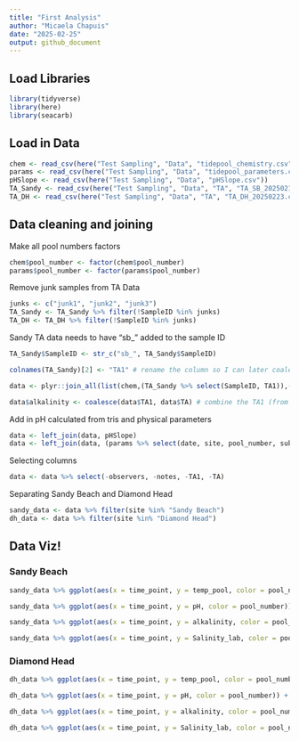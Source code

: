 ```yaml
---
title: "First Analysis"
author: "Micaela Chapuis"
date: "2025-02-25"
output: github_document
---
```


## Load Libraries
```r
library(tidyverse)
library(here)
library(seacarb)
```

## Load in Data
```r
chem <- read_csv(here("Test Sampling", "Data", "tidepool_chemistry.csv"))
params <- read_csv(here("Test Sampling", "Data", "tidepool_parameters.csv"))
pHSlope <- read_csv(here("Test Sampling", "Data", "pHSlope.csv"))
TA_Sandy <- read_csv(here("Test Sampling", "Data", "TA", "TA_SB_20250216.csv"))
TA_DH <- read_csv(here("Test Sampling", "Data", "TA", "TA_DH_20250223.csv"))
```

## Data cleaning and joining

Make all pool numbers factors
```r
chem$pool_number <- factor(chem$pool_number)
params$pool_number <- factor(params$pool_number)
```


Remove junk samples from TA Data
```r
junks <- c("junk1", "junk2", "junk3")
TA_Sandy <- TA_Sandy %>% filter(!SampleID %in% junks)
TA_DH <- TA_DH %>% filter(!SampleID %in% junks)
```

Sandy TA data needs to have "sb_" added to the sample ID
```r
TA_Sandy$SampleID <- str_c("sb_", TA_Sandy$SampleID)
```


```r
colnames(TA_Sandy)[2] <- "TA1" # rename the column so I can later coalesce them together

data <- plyr::join_all(list(chem,(TA_Sandy %>% select(SampleID, TA1)),(TA_DH %>% select(SampleID, TA))), by='SampleID', type='left') # join all 3 dfs by sample ID. From the TA dfs pick which columns i want to keep

data$alkalinity <- coalesce(data$TA1, data$TA) # combine the TA1 (from sandy) and TA (from dh) into one alkalinity column
```


Add in pH calculated from tris and physical parameters
```r
data <- left_join(data, pHSlope)
data <- left_join(data, (params %>% select(date, site, pool_number, substrate, perimeter_m, surface_area_m2)))
```

Selecting columns 
```r
data <- data %>% select(-observers, -notes, -TA1, -TA)
```

Separating Sandy Beach and Diamond Head
```r
sandy_data <- data %>% filter(site %in% "Sandy Beach") 
dh_data <- data %>% filter(site %in% "Diamond Head")
```


## Data Viz!
### Sandy Beach
```r
sandy_data %>% ggplot(aes(x = time_point, y = temp_pool, color = pool_number)) + geom_line() + geom_point() + theme_minimal()
```


```r
sandy_data %>% ggplot(aes(x = time_point, y = pH, color = pool_number)) + geom_line() + geom_point() + theme_minimal()
```

```r
sandy_data %>% ggplot(aes(x = time_point, y = alkalinity, color = pool_number)) + geom_line() + geom_point() + theme_minimal()
```

```r
sandy_data %>% ggplot(aes(x = time_point, y = Salinity_lab, color = pool_number)) + geom_line() + geom_point() + theme_minimal()
```


### Diamond Head 
```r
dh_data %>% ggplot(aes(x = time_point, y = temp_pool, color = pool_number)) + geom_line() + geom_point() + theme_minimal()
```


```r
dh_data %>% ggplot(aes(x = time_point, y = pH, color = pool_number)) + geom_line() + geom_point() + theme_minimal()
```

```r
dh_data %>% ggplot(aes(x = time_point, y = alkalinity, color = pool_number)) + geom_line() + geom_point() + theme_minimal()
```

```r
dh_data %>% ggplot(aes(x = time_point, y = Salinity_lab, color = pool_number)) + geom_line() + geom_point() + theme_minimal()
```

